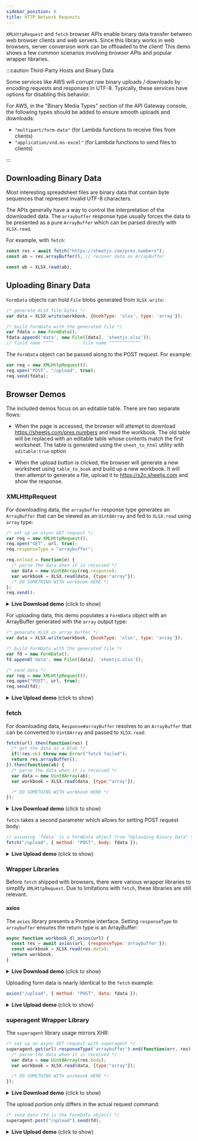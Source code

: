 ```yaml
---
sidebar_position: 6
title: HTTP Network Requests
---
```


<head>
  <script src="https://unpkg.com/axios/dist/axios.min.js"></script>
  <script src="https://unpkg.com/superagent@7.1.1/dist/superagent.min.js"></script>
</head>

`XMLHttpRequest` and `fetch` browser APIs enable binary data transfer between
web browser clients and web servers.  Since this library works in web browsers,
server conversion work can be offloaded to the client!  This demo shows a few
common scenarios involving browser APIs and popular wrapper libraries.

:::caution Third-Party Hosts and Binary Data

Some services like AWS will corrupt raw binary uploads / downloads by encoding
requests and responses in UTF-8.  Typically, these services have options for
disabling this behavior.

For AWS, in the "Binary Media Types" section of the API Gateway console, the
following types should be added to ensure smooth uploads and downloads:

- `"multipart/form-data"` (for Lambda functions to receive files from clients)
- `"application/vnd.ms-excel"` (for Lambda functions to send files to clients)

:::

## Downloading Binary Data

Most interesting spreadsheet files are binary data that contain byte sequences
that represent invalid UTF-8 characters.

The APIs generally have a way to control the interpretation of the downloaded
data.  The `arraybuffer` response type usually forces the data to be presented
as a pure `ArrayBuffer` which can be parsed directly with `XLSX.read`.

For example, with `fetch`:

```js
const res = await fetch("https://sheetjs.com/pres.numbers");
const ab = res.arrayBuffer(); // recover data as ArrayBuffer

const wb = XLSX.read(ab);
```

## Uploading Binary Data

`FormData` objects can hold `File` blobs generated from `XLSX.write`:

```js
/* generate XLSX file bytes */
var data = XLSX.write(workbook, {bookType: 'xlsx', type: 'array'});

/* build FormData with the generated file */
var fdata = new FormData();
fdata.append('data', new File([data], 'sheetjs.xlsx'));
// field name ^^^^           file name ^^^^^^^^^^^^
```

The `FormData` object can be passed along to the POST request.  For example:

```js
var req = new XMLHttpRequest();
req.open("POST", "/upload", true);
req.send(fdata);
```

## Browser Demos

The included demos focus on an editable table.  There are two separate flows:

- When the page is accessed, the browser will attempt to download <https://sheetjs.com/pres.numbers>
  and read the workbook.  The old table will be replaced with an editable table
  whose contents match the first worksheet.  The table is generated using the
  `sheet_to_html` utility with `editable:true` option

- When the upload button is clicked, the browser will generate a new worksheet
  using `table_to_book` and build up a new workbook.  It will then attempt to
  generate a file, upload it to <https://s2c.sheetjs.com> and show the response.

### XMLHttpRequest

For downloading data, the `arraybuffer` response type generates an `ArrayBuffer`
that can be viewed as an `Uint8Array` and fed to `XLSX.read` using `array` type:

```js
/* set up an async GET request */
var req = new XMLHttpRequest();
req.open("GET", url, true);
req.responseType = "arraybuffer";

req.onload = function(e) {
  /* parse the data when it is received */
  var data = new Uint8Array(req.response);
  var workbook = XLSX.read(data, {type:"array"});
  /* DO SOMETHING WITH workbook HERE */
};
req.send();
```

<details><summary><b>Live Download demo</b> (click to show)</summary>

This demo uses `XMLHttpRequest` to download <https://sheetjs.com/pres.numbers>
and show the data in an HTML table.

```jsx live
function SheetJSXHRDL() {
  const [html, setHTML] = React.useState("");

  /* Fetch and update HTML */
  React.useEffect(async() => {
    /* Fetch file */
    const req = new XMLHttpRequest();
    req.open("GET", "https://sheetjs.com/pres.numbers", true);
    req.responseType = "arraybuffer";
    req.onload = e => {
      /* Parse file */
      const wb = XLSX.read(new Uint8Array(req.response));
      const ws = wb.Sheets[wb.SheetNames[0]];

      /* Generate HTML */
      setHTML(XLSX.utils.sheet_to_html(ws));
    };
    req.send();
  }, []);

  return (<div dangerouslySetInnerHTML={{__html: html}}/>);
}
```

</details>

For uploading data, this demo populates a `FormData` object with an ArrayBuffer
generated with the `array` output type:

```js
/* generate XLSX as array buffer */
var data = XLSX.write(workbook, {bookType: 'xlsx', type: 'array'});

/* build FormData with the generated file */
var fd = new FormData();
fd.append('data', new File([data], 'sheetjs.xlsx'));

/* send data */
var req = new XMLHttpRequest();
req.open("POST", url, true);
req.send(fd);
```

<details><summary><b>Live Upload demo</b> (click to show)</summary>

This demo uses `XMLHttpRequest` to upload data to <https://s2c.sheetjs.com>.  It
will parse the workbook and return an HTML table.

```jsx live
function SheetJSXHRUL() {
  const [html, setHTML] = React.useState("");
  const [sz, setSz] = React.useState(0);
  const csv = "a,b,c\n1,2,3";
  /* Fetch and update HTML */
  const xport = React.useCallback(async() => {
    /* Make Workbook from CSV */
    const wb = XLSX.read(csv, { type: "string" });

    /* Make FormData */
    const data = XLSX.write(wb, {bookType: 'xlsx', type: 'array'});
    setSz(data.length || data.byteLength);
    const fdata = new FormData();
    fdata.append('file', new File([data], 'sheetjs.xlsx'));

    /* Upload */
    const url = "https://s2c.sheetjs.com";
    const req = new XMLHttpRequest();
    req.open("POST", url, true);
    req.onload = (e) => setHTML(req.responseText);
    req.send(fdata);
  });

  return (<pre>
    <b>CSV Data</b>
    <div>{csv}</div>
    {sz ? (<>
      <b>Generated file size: {sz} bytes</b>
      <div dangerouslySetInnerHTML={{__html: html}}/>
    </>) : (<button onClick={xport}><b>Export and Upload!</b></button>)}
  </pre>);
}
```

</details>

### fetch

For downloading data, `Response#arrayBuffer` resolves to an `ArrayBuffer` that
can be converted to `Uint8Array` and passed to `XLSX.read`:

```js
fetch(url).then(function(res) {
  /* get the data as a Blob */
  if(!res.ok) throw new Error("fetch failed");
  return res.arrayBuffer();
}).then(function(ab) {
  /* parse the data when it is received */
  var data = new Uint8Array(ab);
  var workbook = XLSX.read(data, {type:"array"});

  /* DO SOMETHING WITH workbook HERE */
});
```

<details><summary><b>Live Download demo</b> (click to show)</summary>

This demo uses `fetch` to download <https://sheetjs.com/pres.numbers> and show
the data in an HTML table.

```jsx live
function SheetJSFetchDL() {
  const [html, setHTML] = React.useState("");

  /* Fetch and update HTML */
  React.useEffect(async() => {
    /* Fetch file */
    const res = await fetch("https://sheetjs.com/pres.numbers");
    const ab = await res.arrayBuffer();

    /* Parse file */
    const wb = XLSX.read(ab);
    const ws = wb.Sheets[wb.SheetNames[0]];

    /* Generate HTML */
    setHTML(XLSX.utils.sheet_to_html(ws));
  }, []);

  return (<div dangerouslySetInnerHTML={{__html: html}}/>);
}
```

</details>

`fetch` takes a second parameter which allows for setting POST request body:

```js
// assuming `fdata` is a FormData object from "Uploading Binary Data" section
fetch("/upload", { method: "POST", body: fdata });
```

<details><summary><b>Live Upload demo</b> (click to show)</summary>

This demo uses `fetch` to upload data to <https://s2c.sheetjs.com>.  It will parse
the workbook and return an HTML table.

```jsx live
function SheetJSFetchUL() {
  const [html, setHTML] = React.useState("");
  const [sz, setSz] = React.useState(0);
  const csv = "a,b,c\n1,2,3";
  /* Fetch and update HTML */
  const xport = React.useCallback(async(e) => {
    /* Make Workbook from CSV */
    const wb = XLSX.read(csv, { type: "string" });
    const data = XLSX.write(wb, {bookType: 'xlsx', type: 'array'});

    /* Make FormData */
    setSz(data.length || data.byteLength);
    const fdata = new FormData();
    fdata.append('file', new File([data], 'sheetjs.xlsx'));

    /* Upload */
    const url = "https://s2c.sheetjs.com";
    const res = await fetch(url, {method:"POST", body: fdata});

    /* Set HTML */
    setHTML((await res.text()));
  });

  return (<pre>
    <b>CSV Data</b>
    <div>{csv}</div>
    {sz ? (<>
      <b>Generated file size: {sz} bytes</b>
      <div dangerouslySetInnerHTML={{__html: html}}/>
    </>) : (<button onClick={xport}><b>Export and Upload!</b></button>)}
  </pre>);
}
```

</details>


### Wrapper Libraries

Before `fetch` shipped with browsers, there were various wrapper libraries to
simplify `XMLHttpRequest`.  Due to limitations with `fetch`, these libraries
are still relevant.

#### axios

The `axios` library presents a Promise interface. Setting `responseType` to
`arraybuffer` ensures the return type is an ArrayBuffer:

```js
async function workbook_dl_axios(url) {
  const res = await axios(url, {responseType:'arraybuffer'});
  const workbook = XLSX.read(res.data);
  return workbook;
}
```

<details><summary><b>Live Download demo</b> (click to show)</summary>

This demo uses `axios` to download <https://sheetjs.com/pres.numbers> and show
the data in an HTML table.

```jsx live
function SheetJSAxiosDL() {
  const [html, setHTML] = React.useState("");

  /* Fetch and update HTML */
  React.useEffect(async() => {
    /* Fetch file */
    const res = await axios("https://sheetjs.com/pres.numbers", {responseType: "arraybuffer"});

    /* Parse file */
    const wb = XLSX.read(res.data);
    const ws = wb.Sheets[wb.SheetNames[0]];

    /* Generate HTML */
    setHTML(XLSX.utils.sheet_to_html(ws));
  }, []);

  return (<div dangerouslySetInnerHTML={{__html: html}}/>);
}
```

</details>

Uploading form data is nearly identical to the `fetch` example:

```js
axios("/upload", { method: "POST", data: fdata });
```

<details><summary><b>Live Upload demo</b> (click to show)</summary>

This demo uses `axios` to upload data to <https://s2c.sheetjs.com>.  It will parse
the workbook and return an HTML table.

```jsx live
function SheetJSAxiosUL() {
  const [html, setHTML] = React.useState("");
  const [sz, setSz] = React.useState(0);
  const csv = "a,b,c\n1,2,3";
  /* Fetch and update HTML */
  const xport = React.useCallback(async() => {
    /* Make Workbook from CSV */
    const wb = XLSX.read(csv, { type: "string" });

    /* Make FormData */
    const data = XLSX.write(wb, {bookType: 'xlsx', type: 'array'});
    setSz(data.length || data.byteLength);
    const fdata = new FormData();
    fdata.append('file', new File([data], 'sheetjs.xlsx'));

    /* Upload */
    const url = "https://s2c.sheetjs.com";
    const res = await axios(url, {method:"POST", data: fdata});

    /* Set HTML */
    setHTML(res.data);
  });

  return (<pre>
    <b>CSV Data</b>
    <div>{csv}</div>
    {sz ? (<>
      <b>Generated file size: {sz} bytes</b>
      <div dangerouslySetInnerHTML={{__html: html}}/>
    </>) : (<button onClick={xport}><b>Export and Upload!</b></button>)}
  </pre>);
}
```

</details>

### superagent Wrapper Library

The `superagent` library usage mirrors XHR:

```js
/* set up an async GET request with superagent */
superagent.get(url).responseType('arraybuffer').end(function(err, res) {
  /* parse the data when it is received */
  var data = new Uint8Array(res.body);
  var workbook = XLSX.read(data, {type:"array"});

  /* DO SOMETHING WITH workbook HERE */
});
```

<details><summary><b>Live Download demo</b> (click to show)</summary>

This demo uses `superagent` to download <https://sheetjs.com/pres.numbers> and
show the data in an HTML table.

```jsx live
function SheetJSSuperAgentDL() {
  const [html, setHTML] = React.useState("");

  /* Fetch and update HTML */
  React.useEffect(async() => {
    /* Fetch file */
    superagent
      .get("https://sheetjs.com/pres.numbers")
      .responseType("arraybuffer")
      .end((err, res) => {
        /* Parse file */
        const wb = XLSX.read(res.body);
        const ws = wb.Sheets[wb.SheetNames[0]];

        /* Generate HTML */
        setHTML(XLSX.utils.sheet_to_html(ws));
      });
  }, []);

  return (<div dangerouslySetInnerHTML={{__html: html}}/>);
}
```

</details>

The upload portion only differs in the actual request command:

```js
/* send data (fd is the FormData object) */
superagent.post("/upload").send(fd);
```

<details><summary><b>Live Upload demo</b> (click to show)</summary>

This demo uses `superagent` to upload data to <https://s2c.sheetjs.com>.  It will
parse the workbook and return an HTML table.

```jsx live
function SheetJSSuperAgentUL() {
  const [html, setHTML] = React.useState("");
  const [sz, setSz] = React.useState(0);
  const csv = "a,b,c\n1,2,3";
  /* Fetch and update HTML */
  const xport = React.useCallback(async() => {
    /* Make Workbook from CSV */
    const wb = XLSX.read(csv, { type: "string" });

    /* Make FormData */
    const data = XLSX.write(wb, {bookType: 'xlsx', type: 'array'});
    setSz(data.length || data.byteLength);
    const fdata = new FormData();
    fdata.append('file', new File([data], 'sheetjs.xlsx'));

    /* Upload */
    const url = "https://s2c.sheetjs.com";
    superagent.post(url).send(fdata).end((err, res) => {
      /* Set HTML */
      setHTML(res.text);
    });

  });

  return (<pre>
    <b>CSV Data</b>
    <div>{csv}</div>
    {sz ? (<>
      <b>Generated file size: {sz} bytes</b>
      <div dangerouslySetInnerHTML={{__html: html}}/>
    </>) : (<button onClick={xport}><b>Export and Upload!</b></button>)}
  </pre>);
}
```

</details>
